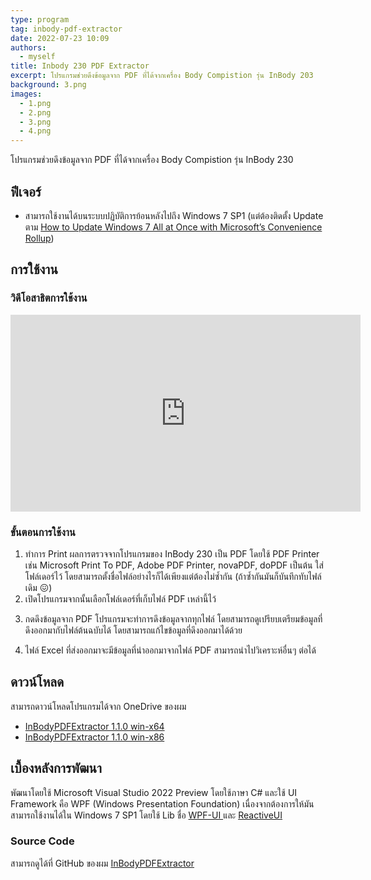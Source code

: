 ```yaml
---
type: program
tag: inbody-pdf-extractor
date: 2022-07-23 10:09
authors:
  - myself
title: Inbody 230 PDF Extractor
excerpt: โปรแกรมช่วยดึงข้อมูลจาก PDF ที่ได้จากเครื่อง Body Compistion รุ่น InBody 203
background: 3.png
images:
  - 1.png
  - 2.png
  - 3.png
  - 4.png
---
```



โปรแกรมช่วยดึงข้อมูลจาก PDF ที่ได้จากเครื่อง Body Compistion รุ่น InBody 230

## ฟีเจอร์

- สามารถใช้งานได้บนระบบปฏิบัติการย้อนหลังไปถึง Windows 7 SP1 (แต่ต้องติดตั้ง Update ตาม [How to Update Windows 7 All at Once with Microsoft’s Convenience Rollup](https://www.howtogeek.com/255435/how-to-update-windows-7-all-at-once-with-microsofts-convenience-rollup/))

## การใช้งาน

### วิดีโอสาธิตการใช้งาน

<iframe
  width="560"
  height="315"
  src="https://www.youtube.com/embed/MZyYe3mMW4U"
  title="YouTube video player"
  frameborder="0"
  allow="accelerometer; autoplay; clipboard-write; encrypted-media; gyroscope; picture-in-picture"
  allowfullscreen
></iframe>

### ขั้นตอนการใช้งาน

1. ทำการ Print ผลการตรวจจากโปรแกรมของ InBody 230 เป็น PDF โดยใช้ PDF Printer เช่น Microsoft Print To PDF, Adobe PDF Printer, novaPDF, doPDF เป็นต้น ใส่โฟล์เดอร์ไว้ โดยสามารถตั้งชื่อไฟล์อย่างไรก็ได้เพียงแต่ต้องไม่ซ้ำกัน (ถ้าซ้ำกันมันก็บันทึกทับไฟล์เดิม 😖)
2. เปิดโปรแกรมจากนั้นเลือกโฟล์เดอร์ที่เก็บไฟล์ PDF เหล่านี้ไว้

<MDXImage name="2.png" />

3. กดดึงข้อมูลจาก PDF โปรแกรมจะทำการดึงข้อมูลจากทุกไฟล์ โดยสามารถดูเปรียบเตรียมข้อมูลที่ดึงออกมากับไฟล์ต้นฉบับได้ โดยสามารถแก้ไขข้อมูลที่ดึงออกมาได้ด้วย

<MDXImage name="3.png" />

4. ไฟล์ Excel ที่ส่งออกมาจะมีข้อมูลที่นำออกมาจากไฟล์ PDF สามารถนำไปวิเคราะห์อื่นๆ ต่อได้

<MDXImage name="4.png" />

## ดาวน์โหลด

สามารถดาวน์โหลดโปรแกรมได้จาก OneDrive ของผม

- [InBodyPDFExtractor 1.1.0 win-x64](https://1drv.ms/u/s!AnqXyzBKVJbomrAtXrnZhobYEyeCQg?e=D5kerI)
- [InBodyPDFExtractor 1.1.0 win-x86](https://1drv.ms/u/s!AnqXyzBKVJbomrAuFx1oJJxUJ0J_WQ?e=lhLhQy)

## เบื้องหลังการพัฒนา

พัฒนาโดยใช้ Microsoft Visual Studio 2022 Preview โดยใช้ภาษา C# และใช้ UI Framework คือ WPF (Windows Presentation Foundation) เนื่องจากต้องการให้มันสามารถใช้งานได้ใน Windows 7 SP1 โดยใช้ Lib ชื่อ [WPF-UI ](https://github.com/lepoco/wpfui) และ [ReactiveUI](https://www.reactiveui.net/)

### Source Code

สามารถดูได้ที่ GitHub ของผม [InBodyPDFExtractor](https://github.com/Lukespacewalker/InBodyPDFExtractor)
